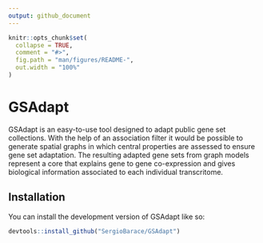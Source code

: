 ---
output: github_document
---

<!-- README.md is generated from README.Rmd. Please edit that file -->

```{r, include = FALSE}
knitr::opts_chunk$set(
  collapse = TRUE,
  comment = "#>",
  fig.path = "man/figures/README-",
  out.width = "100%"
)
```

# GSAdapt

GSAdapt is an easy-to-use tool designed to adapt public gene set collections. With the help of an association filter it would be possible to generate spatial graphs in which central properties are assessed to ensure gene set adaptation. The resulting adapted gene sets from graph models represent a core that explains gene to gene co-expression and gives biological information associated to each individual transcritome.

## Installation

You can install the development version of GSAdapt like so:

``` r
devtools::install_github("SergioBarace/GSAdapt")
```



